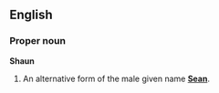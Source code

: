 ==English==
===Proper noun===
'''Shaun'''

#An alternative form of the male given name '''[[Sean]]'''.